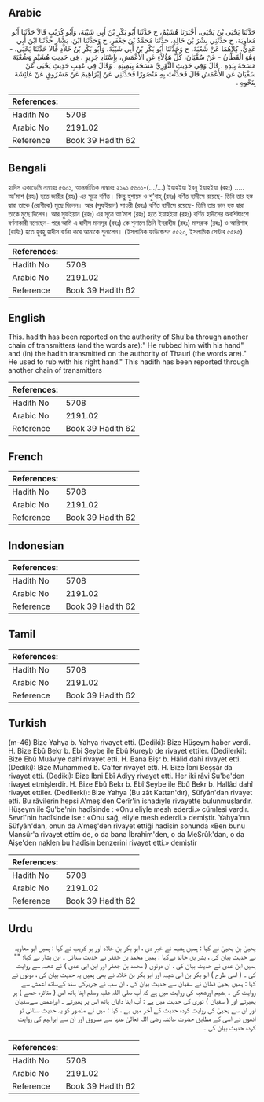 ## Arabic


<div dir="rtl" lang="ar" style={{fontSize:'larger',backgroundColor:'#f8f9fa',padding:20}}>
حَدَّثَنَا يَحْيَى بْنُ يَحْيَى، أَخْبَرَنَا هُشَيْمٌ، ح حَدَّثَنَا أَبُو بَكْرِ بْنُ أَبِي شَيْبَةَ، وَأَبُو كُرَيْبٍ قَالاَ حَدَّثَنَا أَبُو مُعَاوِيَةَ، ح حَدَّثَنِي بِشْرُ بْنُ خَالِدٍ، حَدَّثَنَا مُحَمَّدُ بْنُ جَعْفَرٍ، ح وَحَدَّثَنَا ابْنُ، بَشَّارٍ حَدَّثَنَا ابْنُ أَبِي عَدِيٍّ، كِلاَهُمَا عَنْ شُعْبَةَ، ح وَحَدَّثَنَا أَبُو بَكْرِ بْنُ أَبِي شَيْبَةَ، وَأَبُو بَكْرِ بْنُ خَلاَّدٍ قَالاَ حَدَّثَنَا يَحْيَى، - وَهُوَ الْقَطَّانُ - عَنْ سُفْيَانَ، كُلُّ هَؤُلاَءِ عَنِ الأَعْمَشِ، بِإِسْنَادِ جَرِيرٍ ‏.‏ فِي حَدِيثِ هُشَيْمٍ وَشُعْبَةَ مَسَحَهُ بِيَدِهِ ‏.‏ قَالَ وَفِي حَدِيثِ الثَّوْرِيِّ مَسَحَهُ بِيَمِينِهِ ‏.‏ وَقَالَ فِي عَقِبِ حَدِيثِ يَحْيَى عَنْ سُفْيَانَ عَنِ الأَعْمَشِ قَالَ فَحَدَّثْتُ بِهِ مَنْصُورًا فَحَدَّثَنِي عَنْ إِبْرَاهِيمَ عَنْ مَسْرُوقٍ عَنْ عَائِشَةَ بِنَحْوِهِ ‏.‏
</div>
<div style={{backgroundColor:'#f8f9fa',padding:20, marginBottom: 10}}><table> <thead> <tr> <th>References:</th> <th></th> </tr> </thead> <tbody><tr><td>Hadith No</td><td>5708</td></tr><tr><td>Arabic No</td><td>2191.02</td></tr><tr><td>Reference</td><td>Book 39 Hadith 62</td></tr></tbody></table></div>

## Bengali


<div dir="ltr" lang="bn" style={{fontSize:'larger',backgroundColor:'#f8f9fa',padding:20}}>
হাদিস একাডেমি নাম্বারঃ ৫৬০১, আন্তর্জাতিক নাম্বারঃ ২১৯১ ৫৬০১-(.../...) ইয়াহইয়া ইবনু ইয়াহইয়া (রহঃ) ..... আ'মাশ (রহঃ) হতে জারীর (রহঃ) এর সূত্রে বর্ণিত। কিন্তু হুশায়ম ও শু’বাহ্ (রহঃ) বর্ণিত হাদীসে রয়েছে- তিনি তার হস্ত দ্বারা তাকে (রোগীকে) মুছে দিলেন। আর (সুফইয়ান) সাওরী (রহঃ) বর্ণিত হাদীসে রয়েছে- তিনি তার ডান হস্ত দ্বারা তাকে মুছে দিলেন। আর সুফইয়ান (রহঃ) এর সূত্রে আ'মাশ (রহঃ) হতে ইয়াহইয়া (রহঃ) বর্ণিত হাদীসের অবশিষ্টাংশে বর্ণনাকারী বলেছেন- পরে আমি এ হাদীস মানসূর (রহঃ) কে শুনালে তিনি ইবরাহীম (রহঃ) মাসরুক (রহঃ) ও আয়িশাহ (রাযিঃ) হতে হুবহু হাদীস বর্ণনা করে আমাকে শুনালেন। (ইসলামিক ফাউন্ডেশন ৫৫২০, ইসলামিক সেন্টার ৫৫৪৫)
</div>
<div style={{backgroundColor:'#f8f9fa',padding:20, marginBottom: 10}}><table> <thead> <tr> <th>References:</th> <th></th> </tr> </thead> <tbody><tr><td>Hadith No</td><td>5708</td></tr><tr><td>Arabic No</td><td>2191.02</td></tr><tr><td>Reference</td><td>Book 39 Hadith 62</td></tr></tbody></table></div>

## English


<div dir="ltr" lang="en" style={{fontSize:'larger',backgroundColor:'#f8f9fa',padding:20}}>
This. hadith has been reported on the authority of Shu'ba through another chain of transmitters (and the words are):" He rubbed him with his hand" and (in) the hadith transmitted on the authority of Thauri (the words are)." He used to rub with his right hand." This hadith has been reported through another chain of transmitters
</div>
<div style={{backgroundColor:'#f8f9fa',padding:20, marginBottom: 10}}><table> <thead> <tr> <th>References:</th> <th></th> </tr> </thead> <tbody><tr><td>Hadith No</td><td>5708</td></tr><tr><td>Arabic No</td><td>2191.02</td></tr><tr><td>Reference</td><td>Book 39 Hadith 62</td></tr></tbody></table></div>

## French


<div dir="ltr" lang="fr" style={{fontSize:'larger',backgroundColor:'#f8f9fa',padding:20}}>

</div>
<div style={{backgroundColor:'#f8f9fa',padding:20, marginBottom: 10}}><table> <thead> <tr> <th>References:</th> <th></th> </tr> </thead> <tbody><tr><td>Hadith No</td><td>5708</td></tr><tr><td>Arabic No</td><td>2191.02</td></tr><tr><td>Reference</td><td>Book 39 Hadith 62</td></tr></tbody></table></div>

## Indonesian


<div dir="ltr" lang="id" style={{fontSize:'larger',backgroundColor:'#f8f9fa',padding:20}}>

</div>
<div style={{backgroundColor:'#f8f9fa',padding:20, marginBottom: 10}}><table> <thead> <tr> <th>References:</th> <th></th> </tr> </thead> <tbody><tr><td>Hadith No</td><td>5708</td></tr><tr><td>Arabic No</td><td>2191.02</td></tr><tr><td>Reference</td><td>Book 39 Hadith 62</td></tr></tbody></table></div>

## Tamil


<div dir="ltr" lang="ta" style={{fontSize:'larger',backgroundColor:'#f8f9fa',padding:20}}>

</div>
<div style={{backgroundColor:'#f8f9fa',padding:20, marginBottom: 10}}><table> <thead> <tr> <th>References:</th> <th></th> </tr> </thead> <tbody><tr><td>Hadith No</td><td>5708</td></tr><tr><td>Arabic No</td><td>2191.02</td></tr><tr><td>Reference</td><td>Book 39 Hadith 62</td></tr></tbody></table></div>

## Turkish


<div dir="ltr" lang="tr" style={{fontSize:'larger',backgroundColor:'#f8f9fa',padding:20}}>
(m-46) Bize Yahya b. Yahya rivayet etti. (Dediki): Bize Hüşeym haber verdi. H. Bize Ebû Bekr b. Ebi Şeybe ile Ebû Kureyb de rivayet ettiler. (Dedilerki): Bize Ebû Muâviye dahî rivayet etti. H. Bana Bişr b. Hâlid dahî rivayet etti. (Dediki): Bize Muhammed b. Ca'fer rivayet etti. H. Bize İbni Beşşâr da rivayet etti. (Dediki): Bize İbni Ebî Adiyy rivayet etti. Her iki râvi Şu'be'den rivayet etmişlerdir. H. Bize Ebû Bekr b. Ebî Şeybe ile Ebû Bekr b. Hallâd dahî rivayet ettiler. (Dedilerki): Bize Yahya (Bu zât Kattan'dır), Süfyân'dan rivayet etti. Bu râvilerin hepsi A'meş'den Cerîr'in isnadıyle rivayette bulunmuşlardır. Hüşeym ile Şu'be'nin hadîsinde : «Onu eliyle mesh ederdi.» cümlesi vardır. Sevrî'nin hadîsinde ise : «Onu sağ, eliyle mesh ederdi.» demiştir. Yahya'nın Süfyân'dan, onun da A'meş'den rivayet ettiği hadîsin sonunda «Ben bunu Mansûr'a rivayet ettim de, o da bana İbrahim'den, o da MeSrûk'dan, o da Aişe'den naklen bu hadîsin benzerini rivayet etti.» demiştir
</div>
<div style={{backgroundColor:'#f8f9fa',padding:20, marginBottom: 10}}><table> <thead> <tr> <th>References:</th> <th></th> </tr> </thead> <tbody><tr><td>Hadith No</td><td>5708</td></tr><tr><td>Arabic No</td><td>2191.02</td></tr><tr><td>Reference</td><td>Book 39 Hadith 62</td></tr></tbody></table></div>

## Urdu


<div dir="rtl" lang="ur" style={{fontSize:'larger',backgroundColor:'#f8f9fa',padding:20}}>
یحییٰ بن یحییٰ نے کہا : ہمیں ہشیم نے خبر دی ، ابو بکر بن خلاد اور بو کریب نے کہا : ہمیں ابو معاویہ نے حدیث بیان کی ، بشر بن خالد نےکہا : ہمیں محمد بن جعفر نے حدیث سنائی ۔ ابن بشار نے کہا؛ "" ہمیں ابن عدی نے حدیث بیان کی ، ان دونوں ( محمد بن جعفر اور ابن ابی عدی ) نے شعبہ سے روایت کی ۔ ( اسی طرح ) ابو بکر بن ابی شیبہ اور ابو بکر بن خلاد نے بھی ہمیں یہ حدیث بیان کی ، دونوں نے کہا : ہمیں یحییٰ قطان نے سفیان سے حدیث بیان کی ، ان سب نے جریرکی سند کےساتھ اعمش سے روایت کی ۔ ہشیم اورشعبہ کی روایت میں ہے کہ آپ صلی اللہ علیہ وسلم اپنا ہاتھ اس ( متاثرہ حصے ) پر پھیرتے اور ( سفیان ) ثوری کی حدیث میں ہے : آپ اپنا دایاں ہاتھ اس پر پھیرتے ۔ اوراعمش سےسفیان اور ان سے یحییٰ کی روایت کردہ حدیث کے آخر میں ہے ، کہا : میں نے منصور کو یہ حدیث سنائی تو انھوں نے اسی کے مطابق حضرت عائشہ رضی اللہ تعالیٰ عنہا سے مسروق اور ان سے ابراہیم کی روایت کردہ حدیث بیان کی ۔
</div>
<div style={{backgroundColor:'#f8f9fa',padding:20, marginBottom: 10}}><table> <thead> <tr> <th>References:</th> <th></th> </tr> </thead> <tbody><tr><td>Hadith No</td><td>5708</td></tr><tr><td>Arabic No</td><td>2191.02</td></tr><tr><td>Reference</td><td>Book 39 Hadith 62</td></tr></tbody></table></div>